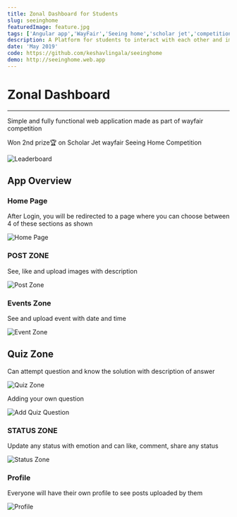 ```yaml
---
title: Zonal Dashboard for Students
slug: seeinghome
featuredImage: feature.jpg
tags: ['Angular app','WayFair','Seeing home','scholar jet','competition','2nd place','$3000 cash prize']
description: A Platform for students to interact with each other and improve their connectivity with status updates and knowledge with a quiz, and get to maintain combined schedules and deadlines for all the fellow users
date: 'May 2019'
code: https://github.com/keshavlingala/seeinghome
demo: http://seeinghome.web.app
---
```


# Zonal Dashboard
***
Simple and fully functional web application made as part of wayfair competition

Won 2nd prize🏆 on Scholar Jet wayfair Seeing Home Competition

![Leaderboard](images/leaderboard.png)

## App Overview

### Home Page
After Login, you will be redirected to a page where you can choose between 4 of these sections as shown

![Home Page](images/home.jpg)

### POST ZONE
See, like and upload images with description

![Post Zone](images/posts.jpg)

### Events Zone
See and upload event with date and time

![Event Zone](images/event.jpg)

## Quiz Zone
Can attempt question and know the solution with description of answer


![Quiz Zone](images/quiz.jpg)

Adding your own question

![Add Quiz Question](images/addquiz.jpg)

### STATUS ZONE
Update any status with emotion and can like, comment, share any status

![Status Zone](images/status.jpg)

### Profile
Everyone will have their own profile to see posts uploaded by them

![Profile](images/profile.jpg)

